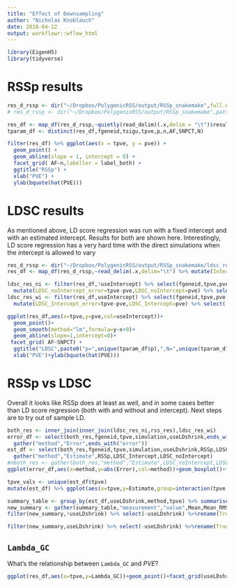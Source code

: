 ```yaml
---
title: "Effect of Downsampling"
author: "Nicholas Knoblauch"
date: 2018-04-12
output: workflowr::wflow_html
---
```



```r
library(EigenH5)
library(tidyverse)
```


# RSSp results

```r
res_d_rssp <- dir("~/Dropbox/PolygenicRSS/output/RSSp_snakemake",full.names = T,pattern="SNP")
# res_d_rssp <- dir("~/Dropbox/PolygenicRSS/output/RSSp_snakemake",pattern="ra",full.names = T)

res_df <- map_df(res_d_rssp,~quietly(read_delim)(.x,delim = "\t")$result %>% mutate(chrom=as.character(chrom))) %>% filter(!is.na(simulation),!is.na(useLDshrink)) %>% filter(scenario == "FastPVE", dataset == "cd", paneldataset == "cd",!is.na(chrom),!is.na(AF),simulation=="gwas",chrom=="1")%>% select_if(function(x){!all(is.na(x))})
tparam_df <- distinct(res_df,fgeneid,tsigu,tpve,p,n,AF,SNPCT,N)
```

```r
filter(res_df) %>% ggplot(aes(x = tpve, y = pve)) +
  geom_point() +
  geom_abline(slope = 1, intercept = 0) +
  facet_grid( AF~n,labeller = label_both) +
  ggtitle("RSSp") +
  xlab("PVE") + 
  ylab(bquote(hat(PVE)))
```



# LDSC results

As mentioned above, LD score regression was run with a fixed intercept and with an estimated intercept.  Results for both are shown here. Interestingly, LD score regression has a very hard time with the direct simulations when the intercept is allowed to vary

```r
res_d_rssp <- dir("~/Dropbox/PolygenicRSS/output/RSSp_snakemake/ldsc_res/",pattern="cd",full.names = T)
res_df <- map_df(res_d_rssp,~read_delim(.x,delim="\t") %>% mutate(Intercept=as.character(Intercept)))%>%   filter(scenario=="FastPVE",chrom=="1")

ldsc_res_ni <- filter(res_df,!useIntercept) %>% select(fgeneid,tpve,pve,simulation,useLDshrink) %>% 
  mutate(LDSC_noIntercept_error=tpve-pve,LDSC_noIntercept=pve) %>% select(-pve)
ldsc_res_wi <- filter(res_df,useIntercept) %>% select(fgeneid,tpve,pve,simulation,useLDshrink) %>%
  mutate(LDSC_Intercept_error=tpve-pve,LDSC_Intercept=pve) %>% select(-pve)

```


```r
ggplot(res_df,aes(x=tpve,y=pve,col=useIntercept))+
  geom_point()+
  geom_smooth(method="lm",formula=y~x+0)+
  geom_abline(slope=1,intercept=0)+
 facet_grid( AF~SNPCT) +
  ggtitle("LDSC",paste0("p=",unique(tparam_df$p),",N=",unique(tparam_df$n)))+
  xlab("PVE")+ylab(bquote(hat(PVE)))

```

# RSSp vs LDSC

Overall it looks like RSSp does at least as well, and in some cases better than LD score regression (both with and without and intercept).  Next steps are to try out of sample LD.


```r
both_res <- inner_join(inner_join(ldsc_res_ni,rss_res),ldsc_res_wi)
error_df <- select(both_res,fgeneid,tpve,simulation,useLDshrink,ends_with("error")) %>% 
  gather("method","Error",ends_with("error"))
est_df <- select(both_res,fgeneid,tpve,simulation,useLDshrink,RSSp,LDSC_Intercept,LDSC_noIntercept) %>% 
  gather("method","Estimate",RSSp,LDSC_Intercept,LDSC_noIntercept)
#nboth_res <- gather(both_res,"method","Estimate",LDSC_noIntercept,LDSC_Intercept,RSSp)
ggplot(error_df,aes(x=method,y=abs(Error),col=method))+geom_boxplot()+facet_grid(useLDshrink~simulation,labeller = "label_both")+ylab("RMSE")+ggtitle("RMSE of the 3 methods")+xlab("Method")
```
```r

tpve_vals <- unique(est_df$tpve)
mutate(est_df) %>% ggplot(aes(x=tpve,y=Estimate,group=interaction(tpve,method),col=method))+geom_boxplot(position = position_dodge(width = .04))+geom_abline(slope=1,intercept=0)+facet_grid(useLDshrink~.,labeller = "label_both")+ylab(bquote(hat(PVE)))+xlab("PVE")
```

```r
summary_table <- group_by(est_df,useLDshrink,method,tpve) %>% summarise(Mean=mean(Estimate),Mean_RMSE=mean(abs(Estimate-tpve))) %>% ungroup()
new_summary <- gather(summary_table,"measurement","value",Mean,Mean_RMSE) %>% unite(m_mean,method,measurement) %>% spread(m_mean,value)
filter(new_summary,!useLDshrink) %>% select(-useLDshrink) %>%rename(True_PVE=tpve) %>% knitr::kable(caption="Without LDshrink")
```


```r
filter(new_summary,useLDshrink) %>% select(-useLDshrink) %>%rename(True_PVE=tpve) %>% knitr::kable(caption="With LDshrink")
```



##  `Lambda_GC`

What's the relationship between `Lambda_GC`  and $PVE$?


```r
ggplot(res_df,aes(x=tpve,y=Lambda_GC))+geom_point()+facet_grid(useLDshrink~simulation,labeller="label_both")+xlab("PVE")
```


<!-- # Estimates when PVE is precisely 0 -->

<!-- These (2) simulations were performed using the `RA` dataset -->

<!-- ```{r} -->
<!-- res_d_rssp <- dir("~/Dropbox/PolygenicRSS/output/RSSp_snakemake",pattern="ra",full.names = T) -->
<!-- # res_d_rssp <- dir("~/Dropbox/PolygenicRSS/output/RSSp_snakemake",pattern="ra",full.names = T) -->


<!-- res_df <- map_df(res_d_rssp,read_delim,delim="\t") %>% filter(scenario=="NoPVE")  -->
<!-- tparam_df <- distinct(res_df,fgeneid,tsigu,tpve,p,n) -->
<!-- ggplot(res_df,aes(x=tpve,y=pve))+geom_point()+geom_smooth(method="lm",formula=y~x+0)+facet_grid(useLDshrink~simulation,labeller = "label_both")+ggtitle("RSSp",paste0("p=",unique(tparam_df$p),",N=",unique(tparam_df$n)))+xlab("PVE")+ylab(bquote(hat(PVE))) -->
<!-- # rss_res <- select(res_df,fgeneid,tpve,pve,simulation,useLDshrink) %>% mutate(RSSp=tpve-pve) %>% select(-pve) -->
<!-- ``` -->




<!-- ```{r} -->
<!-- res_d_rssp <- dir("~/Dropbox/PolygenicRSS/output/RSSp_snakemake/ldsc_res/",pattern="ra",full.names = T) -->
<!-- res_df <- map_df(res_d_rssp,~read_delim(.x,delim="\t") %>% mutate(Intercept=as.character(Intercept))) %>% filter(scenario=="NoPVE")  %>% inner_join(tparam_df) -->
<!-- ggplot(res_df,aes(x=tpve,y=pve))+geom_point()+geom_smooth(method="lm",formula=y~x+0)+facet_grid(useLDshrink~useIntercept,labeller = "label_both")+ggtitle("LDSC",paste0("p=",unique(tparam_df$p),",N=",unique(tparam_df$n)))+xlab("PVE")+ylab(bquote(hat(PVE))) -->

<!-- ``` -->

